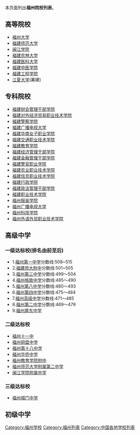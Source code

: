 本页面列出'''福州院校列表'''。
==高等院校==
*[[福州大学|福州大学]]
*[[福建师范大学|福建师范大学]]
*[[闽江学院|闽江学院]]
*[[福建农林大学|福建农林大学]]
*[[福建医科大学|福建医科大学]]
*[[福建中医学院|福建中医学院]]
*[[福建工程学院|福建工程学院]]
*[[江夏大学|江夏大学]](筹建)

==专科院校==
*[[福建财会管理干部学院|福建财会管理干部学院]]
*[[福建对外经济贸易职业技术学院|福建对外经济贸易职业技术学院]]
*[[福建警察学院|福建警察学院]]
*[[福建广播电视大学|福建广播电视大学]]
*[[福建华南女子职业学院|福建华南女子职业学院]]
*[[福建交通职业技术学院|福建交通职业技术学院]]
*[[福建教育学院|福建教育学院]]
*[[福建经济管理干部学院|福建经济管理干部学院]]
*[[福建金融管理干部学院|福建金融管理干部学院]]
*[[福建警官职业学院|福建警官职业学院]]
*[[福建农业职业技术学院|福建农业职业技术学院]]
*[[福建信息职业技术学院|福建信息职业技术学院]]
*[[福建行政学院|福建行政学院]]
*[[福建政法管理干部学院|福建政法管理干部学院]]
*[[福建职业技术学院|福建职业技术学院]]
*[[福州服装学院|福州服装学院]]
*[[福州广播电视大学|福州广播电视大学]]
*[[福州科技学院|福州科技学院]]
*[[福州外语外贸职业技术学院|福州外语外贸职业技术学院]]

==高级中学==

===一级达标校(排名由前至后)===
*1.[[福州第一中学|福州第一中学]]分数线:508~515
*2.[[福建师大附中|福建师大附中]]分数线:501~505
*3.[[福州第三中学|福州第三中学]]分数线:499～504
*4.[[福州格致中学|福州格致中学]]分数线:485～490
*5.[[福州第八中学|福州第八中学]]分数线:480～493
*6.[[福州第四中学|福州第四中学]]分数线:475～484
*7.[[福州高级中学|福州高级中学]]分数线:471～485
*8.[[福州第二中学|福州第二中学]]分数线:469～479
*9.[[福州屏东中学|福州屏东中学]]

===二级达标校===
*[[福州十一中|福州十一中]]
*[[福州铜盘中学|福州铜盘中学]]
*[[福州第十八中学|福州第十八中学]]
*[[福州华侨中学|福州华侨中学]]
*[[福州教育学院附中|福州教育学院附中]]
*[[福州师范大学附属第二中学|福州师范大学附属第二中学]]
*[[闽江学院附属中学|闽江学院附属中学]]

===三级达标校===
*[[福州城门中学|福州城门中学]]

==初级中学==
[[Category:福州学校|Category:福州学校]]
[[Category:福州列表|Category:福州列表]]
[[Category:中国各地学校列表|Category:中国各地学校列表]]